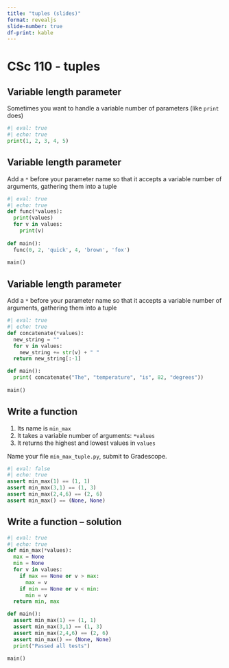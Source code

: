 ```yaml
---
title: "tuples (slides)"
format: revealjs
slide-number: true
df-print: kable
---
```


# CSc 110 - tuples

## Variable length parameter

Sometimes you want to handle a variable number of parameters (like `print` does)

```python
#| eval: true
#| echo: true
print(1, 2, 3, 4, 5)
```

## Variable length parameter

Add a `*` before your parameter name so that it accepts a variable number of arguments, gathering them into a tuple

```python
#| eval: true
#| echo: true
def func(*values):
  print(values)
  for v in values:
    print(v)
  
def main():
  func(0, 2, 'quick', 4, 'brown', 'fox')
  
main()
```



## Variable length parameter

Add a `*` before your parameter name so that it accepts a variable number of arguments, gathering them into a tuple

```python
#| eval: true
#| echo: true
def concatenate(*values):
  new_string = ""
  for v in values:
    new_string += str(v) + " "
  return new_string[:-1]

def main():
  print( concatenate("The", "temperature", "is", 82, "degrees"))
  
main()
```


## Write a function

1.  Its name is `min_max`
2.  It takes a variable number of arguments: `*values`
3.  It returns the highest and lowest values in `values`

Name your file `min_max_tuple.py`, submit to Gradescope.

```python
#| eval: false
#| echo: true
assert min_max(1) == (1, 1)
assert min_max(3,1) == (1, 3)
assert min_max(2,4,6) == (2, 6)
assert min_max() == (None, None)
```

## Write a function -- solution

```python
#| eval: true
#| echo: true
def min_max(*values):
  max = None
  min = None
  for v in values:
    if max == None or v > max:
      max = v
    if min == None or v < min:
      min = v
  return min, max

def main():
  assert min_max(1) == (1, 1)
  assert min_max(3,1) == (1, 3)
  assert min_max(2,4,6) == (2, 6)
  assert min_max() == (None, None)
  print("Passed all tests")
  
main()
```

